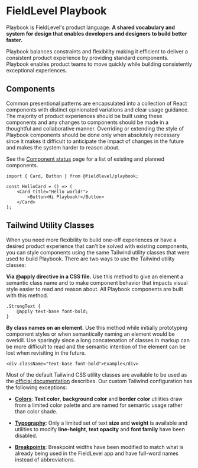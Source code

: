 
<Meta title="Playbook" />

# FieldLevel Playbook

Playbook is FieldLevel's product language. **A shared vocabulary and system for design that enables developers and designers
to build better faster.**

Playbook balances constraints and flexibility making it efficient to deliver a consistent product experience by providing standard components. Playbook enables product teams to move quickly while building consistently exceptional experiences.

## Components

Common presentional patterns are encapsulated into a collection of React components with distinct opinionated variations and
clear usage guidance. The majority of product experiences should be built using these components and any changes to components
should be made in a thoughtful and collaborative manner. Overriding or extending the style of Playbook components should be done
only when absolutely necessary since it makes it difficult to anticipate the impact of changes in the future and makes the system
harder to reason about.

See the [Component status](/?path=/story/status--page) page for a list of existing and planned components.

```
import { Card, Button } from @fieldlevel/playbook;

const HelloCard = () => (
    <Card title="Hello world!">
        <Button>Hi Playbook!</Button>
    </Card>
);
```

## Tailwind Utility Classes

When you need more flexibility to build one-off experiences or have a desired product experience that can't be solved with existing
components, you can style components using the same Tailwind utility classes that were used to build Playbook. There are two ways to
use the Tailwind utility classes:

**Via @apply directive in a CSS file.** Use this method to give an element a semantic class name and to make component behavior that
impacts visual style easier to read and reason about. All Playbook components are built with this method.

```
.StrongText {
    @apply text-base font-bold;
}
```

**By class names on an element.** Use this method while initially prototyping component styles or when semantically naming
an element would be overkill. Use sparingly since a long concatenation of classes in markup can be more difficult to read
and the semantic intention of the element can be lost when revisiting in the future.

```
<div className="text-base font-bold">Example</div>
```

Most of the default Tailwind CSS utility classes are available to be used as the [official documentation](https://tailwindcss.com/docs)
describes. Our custom Tailwind configuration has the following exceptions:

-   **[Colors](/?path=/story/css-utilities-colors--page)**: **Text color**, **background color** and **border color** utilities draw from
    a limited color palette and are named for semantic usage rather than color shade.

-   **[Typography](/?path=/story/css-utilities-typography--page)**: Only a limited set of text **size** and **weight** is available and
    utilities to modify **line-height**, **text opacity** and **font family** have been disabled.

-   **[Breakpoints](/?path=/docs/css-utilities-breakpoints--page)**: Breakpoint widths have been modified to match what is already being
    used in the FieldLevel app and have full-word names instead of abbreviations.

